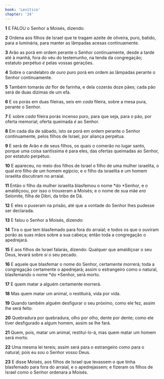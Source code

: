 ```yaml
---
book: 'Levítico'
chapter: '24'
---
```


**1** E FALOU o Senhor a Moisés, dizendo:

**2** Ordena aos filhos de Israel que te tragam azeite de oliveira, puro, batido, para a luminária, para manter as lâmpadas acesas continuamente.

**3** Arão as porá em ordem perante o Senhor continuamente, desde a tarde até à manhã, fora do véu do testemunho, na tenda da congregação; estatuto perpétuo _é_ pelas vossas gerações.

**4** Sobre o candelabro _de ouro_ puro porá em ordem as lâmpadas perante o Senhor continuamente.

**5** Também tomarás _da_ flor de farinha, e dela cozerás doze pães; cada pão será de duas dízimas de um efa.

**6** E os porás em duas fileiras, seis em _cada_ fileira, sobre a mesa pura, perante o Senhor.

**7** E sobre _cada_ fileira porás incenso puro, para que seja, para o pão, por oferta memorial; oferta queimada _é_ ao Senhor.

**8** Em cada dia de sábado, isto se porá em ordem perante o Senhor continuamente, pelos filhos de Israel, por aliança perpétua.

**9** E será de Arão e de seus filhos, os quais o comerão no lugar santo, porque uma coisa santíssima é para eles, das ofertas queimadas ao Senhor, por estatuto perpétuo.

**10** E apareceu, no meio dos filhos de Israel o filho de uma mulher israelita, o qual _era_ filho de um homem egípcio; e o filho da israelita e um homem israelita discutiram no arraial.

**11** Então o filho da mulher israelita blasfemou o nome *do *Senhor, e o amaldiçoou, por isso o trouxeram a Moisés; e o nome de sua mãe _era_ Selomite, filha de Dibri, da tribo de Dã.

**12** E eles o puseram na prisão, até que a vontade do Senhor lhes pudesse ser declarada.

**13** E falou o Senhor a Moisés, dizendo:

**14** Tira o que tem blasfemado para fora do arraial; e todos os que o ouviram porão as suas mãos sobre a sua cabeça; então toda a congregação o apedrejará.

**15** E aos filhos de Israel falarás, dizendo: Qualquer que amaldiçoar o seu Deus, levará sobre _si_ o seu pecado.

**16** E aquele que blasfemar o nome do Senhor, certamente morrerá; toda a congregação certamente o apedrejará; assim o estrangeiro como o natural, blasfemando o nome *do *Senhor, será morto.

**17** E quem matar a alguém certamente morrerá.

**18** Mas quem matar um animal, o restituirá, vida por vida.

**19** Quando também alguém desfigurar o seu próximo, como ele fez, assim lhe será feito:

**20** Quebradura por quebradura, olho por olho, dente por dente; como ele tiver desfigurado a algum homem, assim se lhe fará.

**21** Quem, pois, matar um animal, restituí-lo-á, mas quem matar um homem será morto.

**22** Uma mesma lei tereis; assim será para o estrangeiro como para o natural; pois eu _sou_ o Senhor vosso Deus.

**23** E disse Moisés, aos filhos de Israel que levassem o que tinha blasfemado para fora do arraial, e o apedrejassem; e fizeram os filhos de Israel como o Senhor ordenara a Moisés.
